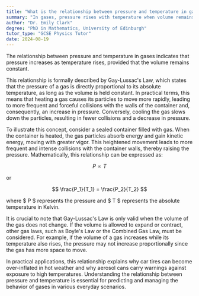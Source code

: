 ```yaml
---
title: "What is the relationship between pressure and temperature in gases?"
summary: "In gases, pressure rises with temperature when volume remains constant, illustrating the direct relationship between these two variables."
author: "Dr. Emily Clark"
degree: "PhD in Mathematics, University of Edinburgh"
tutor_type: "GCSE Physics Tutor"
date: 2024-08-19
---
```


The relationship between pressure and temperature in gases indicates that pressure increases as temperature rises, provided that the volume remains constant.

This relationship is formally described by Gay-Lussac's Law, which states that the pressure of a gas is directly proportional to its absolute temperature, as long as the volume is held constant. In practical terms, this means that heating a gas causes its particles to move more rapidly, leading to more frequent and forceful collisions with the walls of the container and, consequently, an increase in pressure. Conversely, cooling the gas slows down the particles, resulting in fewer collisions and a decrease in pressure.

To illustrate this concept, consider a sealed container filled with gas. When the container is heated, the gas particles absorb energy and gain kinetic energy, moving with greater vigor. This heightened movement leads to more frequent and intense collisions with the container walls, thereby raising the pressure. Mathematically, this relationship can be expressed as:

$$ P \propto T $$ 

or 

$$ \frac{P_1}{T_1} = \frac{P_2}{T_2} $$ 

where $ P $ represents the pressure and $ T $ represents the absolute temperature in Kelvin.

It is crucial to note that Gay-Lussac's Law is only valid when the volume of the gas does not change. If the volume is allowed to expand or contract, other gas laws, such as Boyle's Law or the Combined Gas Law, must be considered. For example, if the volume of a gas increases while its temperature also rises, the pressure may not increase proportionally since the gas has more space to move.

In practical applications, this relationship explains why car tires can become over-inflated in hot weather and why aerosol cans carry warnings against exposure to high temperatures. Understanding the relationship between pressure and temperature is essential for predicting and managing the behavior of gases in various everyday scenarios.
    
